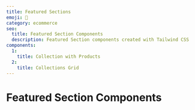 ```yaml
---
title: Featured Sections
emoji: 🌟
category: ecommerce
seo:
  title: Featured Section Components
  description: Featured Section components created with Tailwind CSS
components:
  1:
    title: Collection with Products
  2:
    title: Collections Grid
---
```


# Featured Section Components

<List
  componentsData={componentsArray}
  componentContainer={componentContainer}
/>
